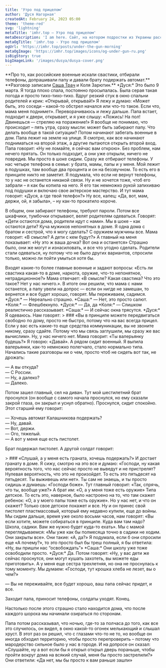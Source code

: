 ```yaml
---
title: 'Утро под прицелом'
author: 'Дуся Нагорная'
createdAt: February 24, 2023 05:00
theme: 'theme-red'
svg: 'lightning'
metaTitle: 'imhr.top — Утро под прицелом'
metaDescription: 'I am here. Сайт, на котором подростки из Украины рассказывают свои истории.'
metaOgTitle: 'imhr.top - Утро под прицелом'
ogUrl: 'https://imhr.top/posts/under-the-gun-morning'
metaOgImage: 'https://imhr.top/images/icons/og-under-gun-ru.png'
isBigStory: true
bigImageLink: '/images/dusya/dusya-cover.png'
---
```


<Heading img="/images/dusya/dusya-cover.png" photoLeft/>

<Medium>
  **Про то, как российские военные искали свастики, отбирали телефоны, допрашивали папу и давали брату подержать автомат.**
  **Разговор записали <a href="/ru/posts/odessa-tbilisi">Саша Трач</a> и Коля Зарютин.**
</Medium>

<Medium>
*Дуся:* Это было 9 марта. Я тогда плохо спала, постоянно просыпалась. Была серая такая погода и просто тихо-тихо-тихо. Вдруг резкий стук в окно спальни родителей и крик: «Открывай, открывай!» Я лежу и думаю: «Может быть, это соседи – какой-то обстрел начался или что-то такое. Если что, мама меня поднимет». Переворачиваюсь и лежу дальше. Папа встает, подходит к двери, открывает, и я уже слышу: «Ложись! На пол! Двинешься — стреляю на поражение!» Я вообще не понимаю, что происходит – пять утра, сразу мысли: может быть забирают папу. Что делать вообще в такой ситуации?
</Medium>

<Large>
  <PhotoFullPage className="mt-4"
    src="/images/dusya/start.jpg"
  />
</Large>

<Medium>
Потом начинают забегать военные в дом. Папа лежит на земле на улице. Я смотрю, как все начинают подниматься на второй этаж, а другие пытаются открыть второй вход. Папа говорит: «Ну не ломайте, я сейчас вам открою». Без проблем, нам нечего прятать. Он только подходит, а они уже открыли, ничего не повредив. Мы просто в шоке сидим. Сразу же отбирают телефоны. У нас четыре телефона в семье: у брата, мамы, папы и у меня. Мой лежит в подушках, там вообще два процента и он на беззвучном. То есть его в принципе никто не заметит. Я подумала, что если не вернут телефоны, то у нас не останется никакой связи. Ну и не хочется тоже, чтоб его забрали – я как бы копила на него. Я его так немножко рукой запихиваю под подушки и включаю свое актерское мастерство. И тут мама говорит: «Дуся, а где твой телефон?» Ну все, капец: «Да, вот, мам, держи, ой, я забыла», – ну как-то прокатило короче.

В общем, они забирают телефоны, требуют пароли. Потом все шкафчики, тумбочки открывают, велят родителям одеваться. Говорят: «Дети остаются дома, родители идут с нами». Мы в шоке – как остаются дети? Куча мужиков непонятных в доме. Я одна дома с братом и сестрой, что я могу сделать? С оружием мужчины все. Мама говорит: «В смысле? А дети с кем будут?» А главный на меня показывает: «Ну это ж ваша дочка? Вот она и останется» Страшно было, они же могут и изнасиловать, и все что угодно сделать. Родители стали одеваться, ну потому что не было других вариантов, спросили только, можно ли пойти умыться хотя бы.
</Medium>

<Large>
  <PhotoFullPage className="mt-4"
    src="/images/dusya/wtf.jpg"
  />
</Large>


<Medium>
Входят какие-то более главные военные и задают вопросы: «Есть ли свастика какая-то в доме, наркота, оружие, что-то непонятное, нетрадиционное?» Мама отвечает: «В смысле? Какая свастика? Что это такое? Нет у нас ничего.». В итоге они решили, что мама с нами останется, а папу увели на допрос — если он нигде не замешан, то вернется и все будет хорошо, говорят. Мы переживаем, садимся. 
</Medium>

<Large>
<BorderedSection text='Что-то гремит, похоже на салют'>
    *Дуся:* — Нереально страшно.
    *Саша:* — Нет, это просто салют.
    *Коля:* — Флешбекнуло.
    *Дуся:* — Да, да
    *Коля:* — Слишком реалистично рассказывает.
    *Саша:* — И сейчас окна трясутся.
</BorderedSection>
</Large>

<Medium>
*Дуся:* Я одеваюсь. Нам говорят: 
</Medium>

<Large>
  > ### «Вы в принципе можете передвигаться свободно по дому, просто не быстро, потому что на вас всегда прицел. Если у вас есть какие-то еще средства коммуникации, вы не звоните никому, сразу сдайте. Потому что мы связь заглушили, мы сразу же вас вычислим». 
</Large>

<Medium>
Ну, у нас ничего нет. Мама говорит: «Ты валерьянку будешь?» Я говорю: «Давай». А рядом сидит военный. Я выпила валерьянки, как-то немножко полегчало, стало нормально типа. Начались такие разговоры ни о чем, просто чтоб не сидеть вот так, не дрожать:

— А вы откуда?  
— С России.  
— Ну, а далеко?  
— Далеко.

Потом зашел главный, сел на диван. Тут мой шестилетний брат проснулся (он вообще с самого начала проснулся, но ему сказали закрой глаза, он закрыл и уснул обратно). Проснулся, сидит спокойно. Этот старший ему говорит: 

— Хочешь автомат Калашникова подержать?  
— Ну, давай.  
— Вот, держи.  
— Ого, тяжелый.  
— А вот у меня еще есть пистолет. 

Брат подержал пистолет. А другой солдат говорит:
</Medium>

<Large>
  > ### «Слушай, а у меня есть граната, хочешь подержать?» И достает гранату в доме. 
</Large>

<Medium>
Я сижу, смотрю на это все и думаю: «Господи, ну какая вероятность того, что нас сейчас просто не выведут и не пристрелят? Нулевая вероятность, что это не произойдет. То есть это пятьдесят на пятьдесят. Ты выживешь или нет». Ты сам не знаешь, и ты просто сидишь и думаешь: «Господи боже». Тут главный говорит: «Так, спрячь, что ты, вообще уже?» А брат им: «О, а у меня тоже есть оружие» Типа детское. То есть это, наверное, было настроено на то, что там скажет ребенок: «О, а у моего папы тоже есть оружие». Но у нас нет, и что он скажет? Только свое детское покажет и все. Ну и он принес свой пистолет пластмассовый, который ему недавно купили, еще до войны.
</Medium>

<Large>
  <PhotoFullPage className="mt-4"
    src="/images/dusya/collaj.jpg"
  />
</Large>

<Medium>
Мы сидим дальше, время уже около восьми часов, нам говорят: «Вы если хотите, можете собираться в принципе. Куда вам там надо? Школа, садики. Вам же нужно будет куда-то ехать».  Мы с мамой переглядываемся: «Мы уже как бы полмесяца точно в садики не ходим. Они закрыты все». Они такие: «А, да?» Я подумала, если б они спросили еще  «А почему?», то это просто был бы треш полный, я бы ответила: «Ну, вы пришли нас “освобождать”»
</Medium>

<Medium>
*Саша:* Они школу уже тоже освободили просто. 
</Medium>

<Medium>
*Дуся:* Да. Потом говорят: «Ну, у вас дети же сейчас проснутся, они могут кушать захотеть, вы можете еды приготовить». А у меня еще сестра трехлетняя, но она не проснулась к тому моменту. Мы думаем: «Господи, тут крошка хлеба не лезет, вы о чем?» 

—  Вы не переживайте, все будет хорошо, ваш папа сейчас придет, и все.

Заходит папа, приносит телефоны, солдаты уходят. Конец. 
</Medium>

<Large>
  <PhotoFullPage className="mt-4"
    src="/images/dusya/final.jpg"
  />
</Large>

<Medium>
Настолько после этого страшно стало находится дома, что после каждого шороха мы начинали озираться по сторонам.

Папа потом рассказывал, что ночью, где-то за полчаса до того, как все это случилось, он видел, в окно какой-то огонек мелькающий и слышал хруст. В этот раз он решил, что с глазами что-то не то, но вообще он иногда обходил территорию, чтобы просто перепроверить – потому что мародерство сильное было у нас в городе. И на допросе он сказал: «Слушайте, ну а вот если бы я открыл открыл дверь пораньше, чтобы пройти вокруг дома на всякий случай, меня бы просто застрелили?» Они ответили: «Да нет, мы бы просто к вам раньше зашли»
</Medium>


